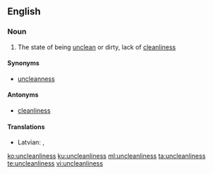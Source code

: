==English==
===Noun===
{{en-noun|-}}

# The state of being [[unclean]] or dirty, lack of [[cleanliness]]

====Synonyms====
*[[uncleanness]]

====Antonyms====
*[[cleanliness]]

====Translations====
{{trans-top|state of being unclean, dirty}}
* Latvian: {{t|lv|netīrība}}, {{t|lv|netīrīgums}}
{{trans-mid}}
{{trans-bottom}}

[[ko:uncleanliness]]
[[ku:uncleanliness]]
[[ml:uncleanliness]]
[[ta:uncleanliness]]
[[te:uncleanliness]]
[[vi:uncleanliness]]